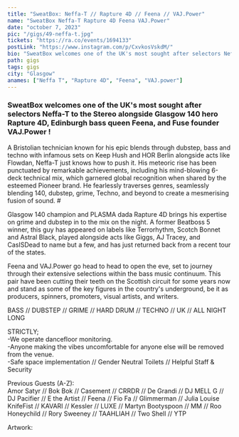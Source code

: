 ---
title: "SweatBox: Neffa-T // Rapture 4D // Feena // VAJ.Power"
name: "SweatBox Neffa-T Rapture 4D Feena VAJ.Power"
date: "october 7, 2023"
pic: "/gigs/49-neffa-t.jpg"
tickets: "https://ra.co/events/1694133"
postLink: "https://www.instagram.com/p/CxvkosVskdM/"
bio: "SweatBox welcomes one of the UK's most sought after selectors Neffa-T to the Stereo alongside Glasgow 140 hero Rapture 4D, Edinburgh bass queen Feena, and Fuse founder VAJ.Power !"
path: gigs
tags: gigs
city: "Glasgow"
anames: ["Neffa T", "Rapture 4D", "Feena", "VAJ.power"]
---

### SweatBox welcomes one of the UK's most sought after selectors Neffa-T to the Stereo alongside Glasgow 140 hero Rapture 4D, Edinburgh bass queen Feena, and Fuse founder VAJ.Power !

A Bristolian technician known for his epic blends through dubstep, bass and techno with infamous sets on Keep Hush and HOR Berlin alongside acts like Flowdan, Neffa-T just knows how to push it. His meteoric rise has been punctuated by remarkable achievements, including his mind-blowing 6-deck technical mix, which garnered global recognition when shared by the esteemed Pioneer brand. He fearlessly traverses genres, seamlessly blending 140, dubstep, grime, Techno, and beyond to create a mesmerising fusion of sound. #

Glasgow 140 champion and PLASMA dada Rapture 4D brings his expertise on grime and dubstep in to the mix on the night. A former Beatboss 5 winner, this guy has appeared on labels like Terrorhythm, Scotch Bonnet and Astral Black, played alongside acts like Giggs, AJ Tracey, and CasISDead to name but a few, and has just returned back from a recent tour of the states.

Feena and VAJ.Power go head to head to open the eve, set to journey through their extensive selections within the bass music continuum. This pair have been cutting their teeth on the Scottish circuit for some years now and stand as some of the key figures in the country's underground, be it as producers, spinners, promoters, visual artists, and writers.

BASS // DUBSTEP // GRIME // HARD DRUM // TECHNO // UK // ALL NIGHT LONG

STRICTLY;  
-We operate dancefloor monitoring.  
-Anyone making the vibes uncomfortable for anyone else will be removed from the venue.  
-Safe space implementation // Gender Neutral Toilets // Helpful Staff & Security

Previous Guests (A-Z):  
Amor Satyr // Bok Bok // Casement // CRRDR // De Grandi // DJ MELL G // DJ Pacifier // E the Artist // Feena // Fio Fa // Glimmerman // Julia Louise KnifeFist // KAVARI // Kessler // LUXE // Martyn Bootyspoon // MM // Roo Honeychild // Rory Sweeney // TAAHLIAH // Two Shell // YTP

Artwork: <HoverLink name="@vnc.ptk" url="www.instagram.com/vnc.ptk" external />
